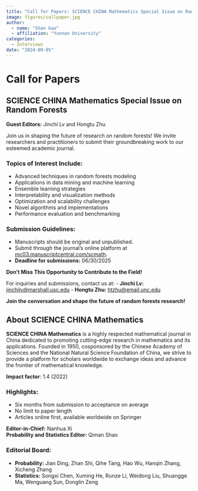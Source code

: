 ```yaml
---
title: "Call for Papers: SCIENCE CHINA Mathematics Special Issue on Random Forests"
image: figures/callpaper.jpg
author:
  - name: "Shan Gao"
  - affiliation: "Yunnan University"
categories:
  - Interviews
date: "2024-09-05"
---
```


# Call for Papers

## SCIENCE CHINA Mathematics Special Issue on Random Forests

**Guest Editors:** Jinchi Lv and Hongtu Zhu

Join us in shaping the future of research on random forests! We invite researchers and practitioners to submit their groundbreaking work to our esteemed academic journal.

### Topics of Interest Include:
- Advanced techniques in random forests modeling
- Applications in data mining and machine learning
- Ensemble learning strategies
- Interpretability and visualization methods
- Optimization and scalability challenges
- Novel algorithms and implementations
- Performance evaluation and benchmarking

### Submission Guidelines:
- Manuscripts should be original and unpublished.
- Submit through the journal's online platform at [mc03.manuscriptcentral.com/scmath](https://mc03.manuscriptcentral.com/scmath).
- **Deadline for submissions:** 06/30/2025

**Don't Miss This Opportunity to Contribute to the Field!**

For inquiries and submissions, contact us at:
- **Jinchi Lv:** [jinchilv@marshall.usc.edu](mailto:jinchilv@marshall.usc.edu)
- **Hongtu Zhu:** [htzhu@email.unc.edu](mailto:htzhu@email.unc.edu)

**Join the conversation and shape the future of random forests research!**

## About SCIENCE CHINA Mathematics

**SCIENCE CHINA Mathematics** is a highly respected mathematical journal in China dedicated to promoting cutting-edge research in mathematics and its applications. Founded in 1950, cosponsored by the Chinese Academy of Sciences and the National Natural Science Foundation of China, we strive to provide a platform for scholars worldwide to exchange ideas and advance the frontier of mathematical knowledge.

**Impact factor**: 1.4 (2022)

### Highlights:
- Six months from submission to acceptance on average
- No limit to paper length
- Articles online first, available worldwide on Springer

**Editor-in-Chief:** Nanhua Xi  
**Probability and Statistics Editor:** Qiman Shao

### Editorial Board:
- **Probability:** Jian Ding, Zhan Shi, Qihe Tang, Hao Wu, Hanqin Zhang, Xicheng Zhang
- **Statistics:** Songxi Chen, Xuming He, Runze Li, Weidong Liu, Shuangge Ma, Wenguang Sun, Donglin Zeng

